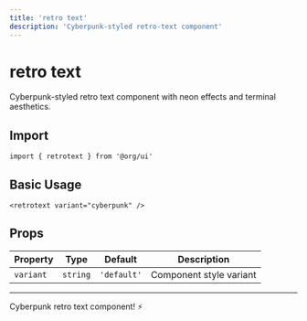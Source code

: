 ```yaml
---
title: 'retro text'
description: 'Cyberpunk-styled retro-text component'
---
```


# retro text

Cyberpunk-styled retro text component with neon effects and terminal aesthetics.

## Import

```svelte
import { retrotext } from '@org/ui'
```

## Basic Usage

```svelte
<retrotext variant="cyberpunk" />
```

## Props

| Property | Type | Default | Description |
|----------|------|---------|-------------|
| `variant` | `string` | `'default'` | Component style variant |

---

Cyberpunk retro text component! ⚡
